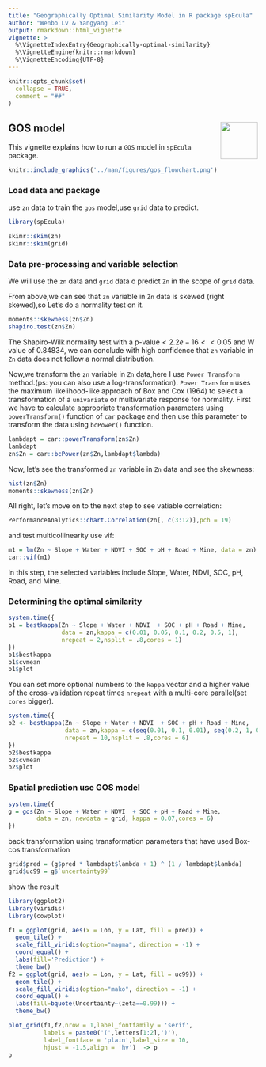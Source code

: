 ```yaml
---
title: "Geographically Optimal Similarity Model in R package spEcula"
author: "Wenbo Lv & Yangyang Lei"
output: rmarkdown::html_vignette
vignette: >
  %\VignetteIndexEntry{Geographically-optimal-similarity}
  %\VignetteEngine{knitr::rmarkdown}
  %\VignetteEncoding{UTF-8}
---
```


```r
knitr::opts_chunk$set(
  collapse = TRUE,
  comment = "##"
)
```

##  GOS model <img src="../man/figures/logo.png" align="right" height="75"/>

This vignette explains how to run a `GOS` model in `spEcula` package.

```r
knitr::include_graphics('../man/figures/gos_flowchart.png')
```

### Load data and package

use `zn` data to train the `gos` model,use `grid` data to predict.

```r
library(spEcula)

skimr::skim(zn)
skimr::skim(grid)
```

### Data pre-processing and variable selection

We will use the `zn` data and `grid` data o predict `Zn` in the scope of `grid` data.

From above,we can see that `zn` variable in `Zn` data is skewed (right skewed),so Let's 
do a normality test on it.

```r
moments::skewness(zn$Zn)
shapiro.test(zn$Zn)
```

The Shapiro-Wilk normality test with a $\text{p-value} < 2.2e-16 << 0.05$ and W value of $0.84834$, we can conclude with high confidence that `zn` variable in `Zn` data does not follow a normal distribution.

Now,we transform the `zn` variable in `Zn` data,here I use `Power Transform` method.(ps: you can also use a log-transformation). `Power Transform` uses the maximum likelihood-like approach of Box and Cox (1964) to select a transformation of a `univariate` or multivariate response for normality. First we have to calculate appropriate transformation parameters using `powerTransform()` function of `car` package and then use this parameter to transform the data using `bcPower()` function.

```r
lambdapt = car::powerTransform(zn$Zn)
lambdapt
zn$Zn = car::bcPower(zn$Zn,lambdapt$lambda)
```

Now, let's see the transformed `zn` variable in `Zn` data and see the skewness:

```r
hist(zn$Zn)
moments::skewness(zn$Zn)
```

All right, let's move on to the next step to see vatiable correlation:

```r
PerformanceAnalytics::chart.Correlation(zn[, c(3:12)],pch = 19)
```

and test multicollinearity use vif:

```r
m1 = lm(Zn ~ Slope + Water + NDVI + SOC + pH + Road + Mine, data = zn)
car::vif(m1)
```

In this step, the selected variables include Slope, Water, NDVI, SOC, pH, Road, and Mine.

### Determining the optimal similarity

```r
system.time({
b1 = bestkappa(Zn ~ Slope + Water + NDVI  + SOC + pH + Road + Mine,
               data = zn,kappa = c(0.01, 0.05, 0.1, 0.2, 0.5, 1),
               nrepeat = 2,nsplit = .8,cores = 1)
})
b1$bestkappa
b1$cvmean
b1$plot
```

You can set more optional numbers to the `kappa` vector and a higher value of the cross-validation repeat times `nrepeat` with a multi-core parallel(set `cores` bigger).

```r
system.time({
b2 <- bestkappa(Zn ~ Slope + Water + NDVI  + SOC + pH + Road + Mine,
                data = zn,kappa = c(seq(0.01, 0.1, 0.01), seq(0.2, 1, 0.1)),
                nrepeat = 10,nsplit = .8,cores = 6)
})
b2$bestkappa
b2$cvmean
b2$plot
```

### Spatial prediction use GOS model

```r
system.time({
g = gos(Zn ~ Slope + Water + NDVI  + SOC + pH + Road + Mine,
        data = zn, newdata = grid, kappa = 0.07,cores = 6)
})
```

back transformation using transformation parameters that have used Box-cos transformation

```r
grid$pred = (g$pred * lambdapt$lambda + 1) ^ (1 / lambdapt$lambda)
grid$uc99 = g$`uncertainty99`
```

show the result

```r
library(ggplot2)
library(viridis)
library(cowplot)

f1 = ggplot(grid, aes(x = Lon, y = Lat, fill = pred)) +
  geom_tile() +
  scale_fill_viridis(option="magma", direction = -1) + 
  coord_equal() +
  labs(fill='Prediction') +
  theme_bw() 
f2 = ggplot(grid, aes(x = Lon, y = Lat, fill = uc99)) +
  geom_tile() +
  scale_fill_viridis(option="mako", direction = -1) + 
  coord_equal() +
  labs(fill=bquote(Uncertainty~(zeta==0.99))) +
  theme_bw() 

plot_grid(f1,f2,nrow = 1,label_fontfamily = 'serif',
          labels = paste0('(',letters[1:2],')'),
          label_fontface = 'plain',label_size = 10,
          hjust = -1.5,align = 'hv')  -> p
p
```
